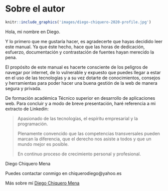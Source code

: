 # Sobre el autor {#autor .unnumbered}

```r
knitr::include_graphics('images/diego-chiquero-2020-profile.jpg')
```

Hola, mi nombre en Diego.

Y lo primero que me gustaría hacer, es agradecerte que hayas decidido leer este manual. Ya que éste hecho, hace que las horas de dedicación, esfuerzo, documentación y contrastación de fuentes hayan merecido la pena.

El propósito de este manual es hacerte consciente de los peligros de navegar por internet, de lo vulnerable y expuesto que puedes llegar a estar en el uso de las tecnologías y a su vez dotarte de conocimientos, consejos y herramientas para poder hacer una buena gestión de la web de manera segura y privada.

De formación académica Técnico superior en desarrollo de aplicaciones web.
Para concluir y a modo de breve presentación, haré referencia a mi extracto de Linkedin: 

> Apasionado de las tecnologías, el espíritu empresarial y la programación.
>
> Plenamente convencido que las competencias transversales pueden marcan la   diferencia, que el derecho nos asiste a todos y que un mundo mejor es posible.
>
>  En continuo proceso de crecimiento personal y profesional.


Diego Chiquero Mena

Puedes contactar conmigo en chiquerodiego@yahoo.es

Más sobre mí [Diego Chiquero Mena](https://about.me/diegochiquero)

